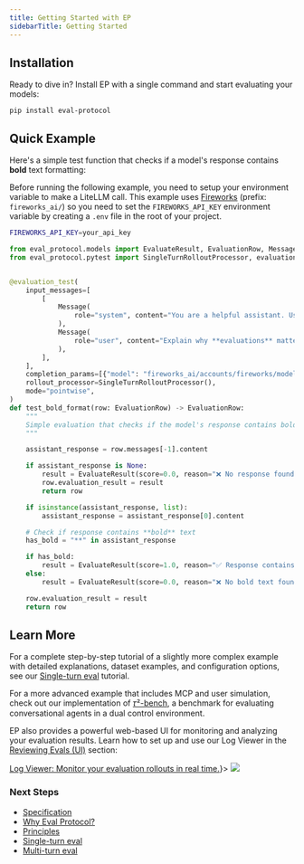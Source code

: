 ```yaml
---
title: Getting Started with EP
sidebarTitle: Getting Started
---
```


## Installation

Ready to dive in? Install EP with a single command and start evaluating your models:

```shell
pip install eval-protocol
```


## Quick Example

Here's a simple test function that checks if a model's response contains **bold** text formatting:

<Note>

Before running the following example, you need to setup your environment
variable to make a LiteLLM call. This example uses [Fireworks](https://fireworks.ai) (prefix: `fireworks_ai/`) so you need to
set the `FIREWORKS_API_KEY` environment variable by creating a `.env` file in
the root of your project.

```bash .env
FIREWORKS_API_KEY=your_api_key
```
</Note>

```python test_bold_format.py
from eval_protocol.models import EvaluateResult, EvaluationRow, Message
from eval_protocol.pytest import SingleTurnRolloutProcessor, evaluation_test


@evaluation_test(
    input_messages=[
        [
            Message(
                role="system", content="You are a helpful assistant. Use bold text to highlight important information."
            ),
            Message(
                role="user", content="Explain why **evaluations** matter for building AI agents. Make it dramatic!"
            ),
        ],
    ],
    completion_params=[{"model": "fireworks_ai/accounts/fireworks/models/llama-v3p1-8b-instruct"}],
    rollout_processor=SingleTurnRolloutProcessor(),
    mode="pointwise",
)
def test_bold_format(row: EvaluationRow) -> EvaluationRow:
    """
    Simple evaluation that checks if the model's response contains bold text.
    """

    assistant_response = row.messages[-1].content

    if assistant_response is None:
        result = EvaluateResult(score=0.0, reason="❌ No response found")
        row.evaluation_result = result
        return row

    if isinstance(assistant_response, list):
        assistant_response = assistant_response[0].content

    # Check if response contains **bold** text
    has_bold = "**" in assistant_response

    if has_bold:
        result = EvaluateResult(score=1.0, reason="✅ Response contains bold text")
    else:
        result = EvaluateResult(score=0.0, reason="❌ No bold text found")

    row.evaluation_result = result
    return row
```

## Learn More

For a complete step-by-step tutorial of a slightly more complex example with
detailed explanations, dataset examples, and configuration options, see our
[Single-turn eval](/tutorial/single-turn-eval-static) tutorial.

For a more advanced example that includes MCP and user simulation, check out our
implementation of [𝜏²-bench](/tutorial/multi-turn-eval-user-simulation), a benchmark for evaluating conversational
agents in a dual control environment.

EP also provides a powerful web-based UI for monitoring and analyzing your evaluation results. Learn how to set up and use our Log Viewer in the [Reviewing Evals (UI)](/tutorial/ui/getting-started) section:

<Frame caption={<span><a href="/tutorial/ui/getting-started">Log Viewer: Monitor your evaluation rollouts in real time.</a></span>}>
  <img src="./assets/ui.png" />
</Frame>

### Next Steps

 - [Specification](/specification)
 - [Why Eval Protocol?](/why)
 - [Principles](/principles)
 - [Single-turn eval](/tutorial/single-turn-eval-static)
 - [Multi-turn eval](/tutorial/multi-turn-eval-user-simulation)
